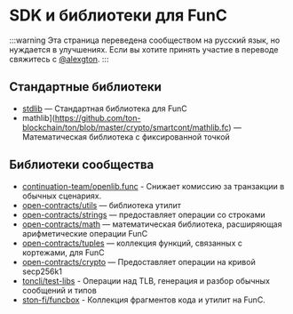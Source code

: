 # SDK и библиотеки для FunC

:::warning
Эта страница переведена сообществом на русский язык, но нуждается в улучшениях. Если вы хотите принять участие в переводе свяжитесь с [@alexgton](https://t.me/alexgton).
:::

## Стандартные библиотеки

- [stdlib](https://github.com/ton-blockchain/ton/blob/master/crypto/smartcont/stdlib.fc) — Стандартная библиотека для FunC
- mathlib](https://github.com/ton-blockchain/ton/blob/master/crypto/smartcont/mathlib.fc) — Математическая библиотека с фиксированной точкой

## Библиотеки сообщества

- [continuation-team/openlib.func](https://github.com/continuation-team/openlib.func) - Снижает комиссию за транзакции в обычных сценариях.
- [open-contracts/utils](https://github.com/TonoxDeFi/open-contracts/tree/main/contracts/utils) — библиотека утилит
- [open-contracts/strings](https://github.com/TonoxDeFi/open-contracts/tree/main/contracts/strings) — предоставляет операции со строками
- [open-contracts/math](https://github.com/TonoxDeFi/open-contracts/tree/main/contracts/math) — математическая библиотека, расширяющая арифметические операции FunC
- [open-contracts/tuples](https://github.com/TonoxDeFi/open-contracts/tree/main/contracts/tuples) — коллекция функций, связанных с кортежами, для FunC
- [open-contracts/crypto](https://github.com/TonoxDeFi/open-contracts/tree/main/contracts/crypto) — Предоставляет операции на кривой secp256k1
- [toncli/test-libs](https://github.com/disintar/toncli/tree/master/src/toncli/lib/test-libs) - Операции над TLB, генерация и разбор обычных сообщений и типов
- [ston-fi/funcbox](https://github.com/ston-fi/funcbox) - Коллекция фрагментов кода и утилит на FunC.
